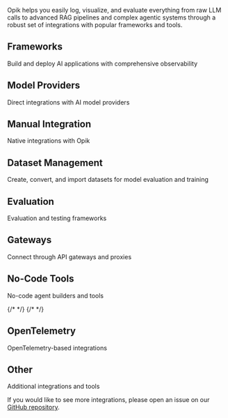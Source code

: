 Opik helps you easily log, visualize, and evaluate everything from raw LLM calls to advanced RAG pipelines and complex agentic systems through a robust set of integrations with popular frameworks and tools.

## Frameworks

Build and deploy AI applications with comprehensive observability

<CardGroup cols={3}>
  <Card title="AG2" href="/docs/opik/integrations/ag2" />
  <Card title="Agno" href="/docs/opik/integrations/agno" />
  <Card title="Autogen" href="/docs/opik/integrations/autogen" />
  <Card title="BeeAI" href="/docs/opik/integrations/beeai" />
  <Card title="CrewAI" href="/docs/opik/integrations/crewai" />
  <Card title="DSPy" href="/docs/opik/integrations/dspy" />
  <Card title="Google Agent Development Kit" href="/docs/opik/integrations/adk" />
  <Card title="Haystack" href="/docs/opik/integrations/haystack" />
  <Card title="Instructor" href="/docs/opik/integrations/instructor" />
  <Card title="LangChain (Python)" href="/docs/opik/integrations/langchain" />
  <Card title="LangChain (JS/TS)" href="/docs/opik/integrations/langchainjs" />
  <Card title="LangGraph" href="/docs/opik/integrations/langgraph" />
  <Card title="LiveKit Agents" href="/docs/opik/integrations/livekit" />
  <Card title="Llama Index" href="/docs/opik/integrations/llama_index" />
  <Card title="Mastra" href="/docs/opik/integrations/mastra" />
  <Card title="OpenAI Agents" href="/docs/opik/integrations/openai_agents" />
  <Card title="Pipecat" href="/docs/opik/integrations/pipecat"/>
  <Card title="Pydantic AI" href="/docs/opik/integrations/pydantic-ai" />
  <Card title="Semantic Kernel" href="/docs/opik/integrations/semantic-kernel" />
  <Card title="Smolagents" href="/docs/opik/integrations/smolagents" />
  <Card title="Spring AI" href="/docs/opik/integrations/spring-ai" />
  <Card title="Strands Agents" href="/docs/opik/integrations/strands-agents" />
  <Card title="Vercel AI SDK" href="/docs/opik/integrations/vercel-ai-sdk" />
  <Card title="VoltAgent" href="/docs/opik/integrations/voltagent" />
</CardGroup>

## Model Providers

Direct integrations with AI model providers

<CardGroup cols={3}>
  <Card title="Anthropic" href="/docs/opik/integrations/anthropic" />
  <Card title="Bedrock" href="/docs/opik/integrations/bedrock" />
  <Card title="BytePlus" href="/docs/opik/integrations/byteplus" />
  <Card title="Cloudflare Workers AI" href="/docs/opik/integrations/cloudflare-workers-ai" />
  <Card title="Cohere" href="/docs/opik/integrations/cohere" />
  <Card title="DeepSeek" href="/docs/opik/integrations/deepseek" />
  <Card title="Fireworks AI" href="/docs/opik/integrations/fireworks-ai" />
  <Card title="Gemini" href="/docs/opik/integrations/gemini" />
  <Card title="Groq" href="/docs/opik/integrations/groq" />
  <Card title="Mistral AI" href="/docs/opik/integrations/mistral" />
  <Card title="Novita AI" href="/docs/opik/integrations/novita-ai" />
  <Card title="Ollama" href="/docs/opik/integrations/ollama" />
  <Card title="OpenAI (Python)" href="/docs/opik/integrations/openai" />
  <Card title="OpenAI (JS/TS)" href="/docs/opik/integrations/openai-typescript" />
  <Card title="Predibase" href="/docs/opik/integrations/predibase" />
  <Card title="Together AI" href="/docs/opik/integrations/together-ai" />
  <Card title="WatsonX" href="/docs/opik/integrations/watsonx" />
  <Card title="xAI Grok" href="/docs/opik/integrations/xai-grok" />
</CardGroup>

## Manual Integration

Native integrations with Opik

<CardGroup cols={3}>
  <Card title="Python SDK" href="https://www.comet.com/docs/opik/python-sdk-reference/" />
  <Card title="TypeScript SDK" href="/docs/opik/reference/typescript-sdk" />
  <Card title="OpenTelemetry" href="/docs/opik/integrations/opentelemetry" />
</CardGroup>

## Dataset Management

Create, convert, and import datasets for model evaluation and training

<CardGroup cols={3}>
  <Card title="Gretel" href="/docs/opik/integrations/gretel" />
  <Card title="Hugging Face Datasets" href="/docs/opik/integrations/huggingface-datasets" />
</CardGroup>

## Evaluation

Evaluation and testing frameworks

<CardGroup cols={3}>
  <Card title="Ragas" href="/docs/opik/integrations/ragas" />
</CardGroup>

## Gateways

Connect through API gateways and proxies

<CardGroup cols={3}>
  <Card title="AISuite" href="/docs/opik/integrations/aisuite" />
  <Card title="LiteLLM" href="/docs/opik/integrations/litellm" />
  <Card title="OpenRouter" href="/docs/opik/integrations/openrouter" />
</CardGroup>

## No-Code Tools

No-code agent builders and tools

<CardGroup cols={3}>
  <Card title="Cursor" href="/docs/opik/integrations/cursor" />
  <Card title="Dify" href="/docs/opik/integrations/dify" />
  <Card title="Flowise" href="/docs/opik/integrations/flowise" />
  {/* <Card title="Langflow" href="/docs/opik/integrations/langflow" /> */}
  {/* <Card title="OpenWebUI" href="/docs/opik/integrations/openwebui" /> */}
</CardGroup>

## OpenTelemetry

OpenTelemetry-based integrations

<CardGroup cols={3}>
  <Card title="OpenTelemetry Overview" href="/docs/opik/integrations/opentelemetry" />
  <Card title="OpenTelemetry Python SDK" href="/docs/opik/integrations/opentelemetry-python-sdk" />
  <Card title="OpenTelemetry Ruby SDK" href="/docs/opik/integrations/opentelemetry-ruby-sdk" />
</CardGroup>

## Other

Additional integrations and tools

<CardGroup cols={3}>
  <Card title="Guardrails AI" href="/docs/opik/integrations/guardrails-ai" />
</CardGroup>

If you would like to see more integrations, please open an issue on our [GitHub repository](https://github.com/comet-ml/opik/issues/new/choose).
